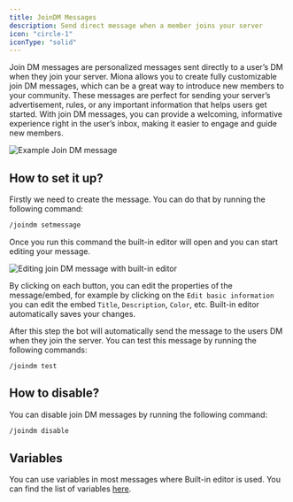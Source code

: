 ```yaml
---
title: JoinDM Messages
description: Send direct message when a member joins your server
icon: "circle-1"
iconType: "solid"
---
```


Join DM messages are personalized messages sent directly to a user’s DM when they join your server. Miona allows you to create fully customizable join DM messages, which can be a great way to introduce new members to your community. These messages are perfect for sending your server’s advertisement, rules, or any important information that helps users get started. With join DM messages, you can provide a welcoming, informative experience right in the user’s inbox, making it easier to engage and guide new members.

<Frame caption="Example Join DM message">
    <img src="/images/joindm/example-joindm.png" alt="Example Join DM message"/>
</Frame>


## How to set it up?
Firstly we need to create the message. You can do that by running the following command:
```sh
/joindm setmessage
```


Once you run this command the built-in editor will open and you can start editing your message.

<Frame caption="Editing join DM message with built-in editor">
    <img src="/images/joindm/editing-joindm.png" alt="Editing join DM message with built-in editor"/>
</Frame>


By clicking on each button, you can edit the properties of the message/embed, for example by clicking on the `Edit basic information` you can edit the embed `Title`, `Description`, `Color`, etc.
<Note>
Built-in editor automatically saves your changes.
</Note>

After this step the bot will automatically send the message to the users DM when they join the server.
You can test this message by running the following commands:
```
/joindm test
```

## How to disable?
You can disable join DM messages by running the following command:
```sh
/joindm disable
```

## Variables
You can use variables in most messages where Built-in editor is used.
You can find the list of variables [here](/variables).